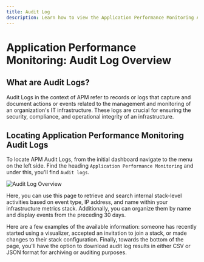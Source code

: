 ```yaml
---
title: Audit Log
description: Learn how to view the Application Performance Monitoring Audit Log history in Logit.io
---
```


# Application Performance Monitoring: Audit Log Overview

## What are Audit Logs?

Audit Logs in the context of APM refer to records or logs that capture 
and document actions or events related to the management and monitoring of 
an organization's IT infrastructure. These logs are crucial for ensuring 
the security, compliance, and operational integrity of an infrastructure.

## Locating Application Performance Monitoring Audit Logs

To locate APM Audit Logs, from the initial dashboard navigate to the menu on the left side. 
Find the heading `Application Performance Monitoring` and under this, you'll find `Audit logs`.

![Audit Log Overview](@/images/help/apm/audit-log.png)

Here, you can use this page to retrieve and search internal stack-level activities 
based on event type, IP address, and name within your infrastructure metrics stack. 
Additionally, you can organize them by name and display events from the preceding 30 days. 

Here are a few examples of the available information: someone has recently started 
using a visualizer, accepted an invitation to join a stack, or made changes to their 
stack configuration. Finally, towards the bottom of the page, you'll have the option 
to download audit log results in either CSV or JSON format for archiving or auditing purposes.